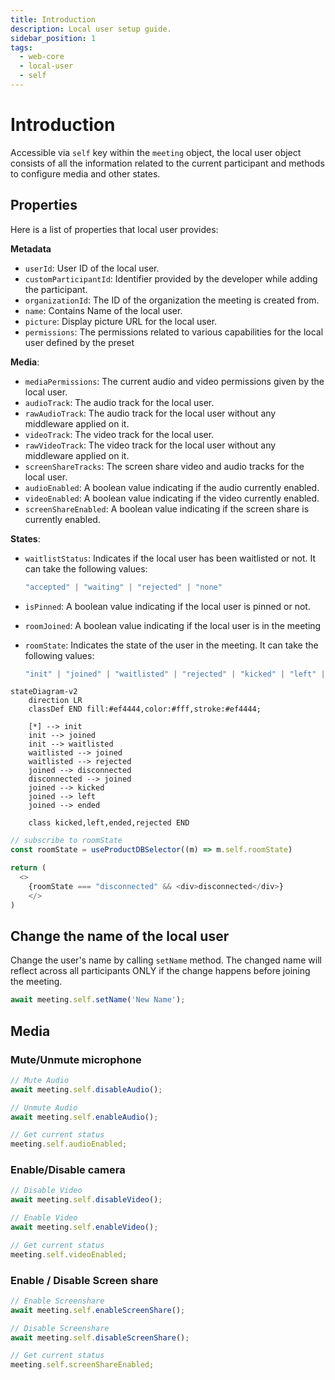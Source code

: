 ```yaml
---
title: Introduction
description: Local user setup guide.
sidebar_position: 1
tags:
  - web-core
  - local-user
  - self
---
```


# Introduction

Accessible via `self` key within the `meeting` object, the local user object consists of all the information related to the current participant and methods to configure media and other states. 

## Properties

Here is a list of properties that local user provides:

**Metadata**

- `userId`: User ID of the local user.
- `customParticipantId`: Identifier provided by the developer while adding the
  participant.
- `organizationId`: The ID of the organization the meeting is created from.
- `name`: Contains Name of the local user.
- `picture`: Display picture URL for the local user.
- `permissions`: The permissions related to various capabilities for the local user defined by the preset

**Media**:

- `mediaPermissions`: The current audio and video permissions given by the local
  user.
- `audioTrack`: The audio track for the local user.
- `rawAudioTrack`: The audio track for the local user without any middleware applied on it.
- `videoTrack`: The video track for the local user.
- `rawVideoTrack`: The video track for the local user without any middleware applied on it.
- `screenShareTracks`: The screen share video and audio tracks for the local
  user.
- `audioEnabled`: A boolean value indicating if the audio currently enabled.
- `videoEnabled`: A boolean value indicating if the video currently enabled.
- `screenShareEnabled`: A boolean value indicating if the screen share is
  currently enabled.

**States**:

- `waitlistStatus`: Indicates if the local user has been waitlisted or not. It
  can take the following values: 
  
  ```ts
  "accepted" | "waiting" | "rejected" | "none"
  ```

- `isPinned`: A boolean value indicating if the local user is pinned or not.
- `roomJoined`: A boolean value indicating if the local user is in the meeting
- `roomState`: Indicates the state of the user in the meeting. It
  can take the following values:
  
   ```ts
   "init" | "joined" | "waitlisted" | "rejected" | "kicked" | "left" | "ended" | "disconnected"
   ```

```mermaid
stateDiagram-v2
    direction LR
    classDef END fill:#ef4444,color:#fff,stroke:#ef4444;

    [*] --> init
    init --> joined
    init --> waitlisted
    waitlisted --> joined
    waitlisted --> rejected
    joined --> disconnected
    disconnected --> joined
    joined --> kicked
    joined --> left
    joined --> ended

    class kicked,left,ended,rejected END
```

```ts
// subscribe to roomState
const roomState = useProductDBSelector((m) => m.self.roomState)

return (
  <>
    {roomState === "disconnected" && <div>disconnected</div>}
    </>
)
```
    



## Change the name of the local user

Change the user's name by calling `setName` method. The changed name will
reflect across all participants ONLY if the change happens before joining the
meeting.

```ts
await meeting.self.setName('New Name');
```
## Media

### Mute/Unmute microphone

```ts
// Mute Audio
await meeting.self.disableAudio();

// Unmute Audio
await meeting.self.enableAudio();

// Get current status
meeting.self.audioEnabled;
```

### Enable/Disable camera

```ts
// Disable Video
await meeting.self.disableVideo();

// Enable Video
await meeting.self.enableVideo();

// Get current status
meeting.self.videoEnabled;
```

### Enable / Disable Screen share

```ts
// Enable Screenshare
await meeting.self.enableScreenShare();

// Disable Screenshare
await meeting.self.disableScreenShare();

// Get current status
meeting.self.screenShareEnabled;
```


<head>
  <title>React Web Core Introduction</title>
</head>
